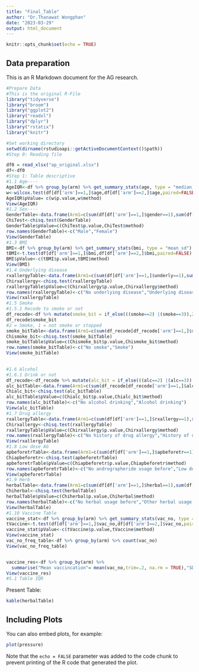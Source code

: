```yaml
---
title: "Final_Table"
author: "Dr.Thanawat Wongphan"
date: "2023-03-29"
output: html_document
---
```


```r
knitr::opts_chunk$set(echo = TRUE)
```

## Data preparation

This is an R Markdown document for the AG research.

```r
#Prepare Data
#This is the original R-File
library("tidyverse")
library("broom")
library("ggplot2")
library("readxl")
library("dplyr")
library("rstatix")
library("knitr")

#Set working directory
setwd(dirname(rstudioapi::getActiveDocumentContext()$path))
#Step 0: Reading file

df0 = read_xlsx("ap_original.xlsx")
df<-df0
#Step 1: Table descriptive
#1.1 Age----
AgeIQR<-df %>% group_by(arm) %>% get_summary_stats(age, type = "median_iqr")
w<-wilcox.test(df[df['arm']==1,]$age,df[df['arm']==2,]$age,paired=FALSE)
AgeIQR$pValue= c(w$p.value,w$method)
View(AgeIQR)
#1.2 Sex----
GenderTable<-data.frame(Arm1=c(sum(df[df['arm']==1,]$gender==1),sum(df[df['arm']==1,]$gender==2)),Arm2=c(sum(df[df['arm']==2,]$gender==1),sum(df[df['arm']==2,]$gender==2)))
ChiTest<-chisq.test(GenderTable)
GenderTable$pValue=c(ChiTest$p.value,ChiTest$method)
row.names(GenderTable)<-c("Male","Female")
View(GenderTable)
#1.3 BMI
BMI<-df %>% group_by(arm) %>% get_summary_stats(bmi, type = "mean_sd")
tBMI<-t.test(df[df['arm']==1,]$bmi,df[df['arm']==2,]$bmi,paired=FALSE)
BMI$pValue<-c(tBMI$p.value,tBMI$method)
View(BMI)
#1.4 Underlying disease
rxallergyTable<-data.frame(Arm1=c(sum(df[df['arm']==1,]$underly==1),sum(df[df['arm']==1,]$underly==2)),Arm2=c(sum(df[df['arm']==2,]$underly==1),sum(df[df['arm']==2,]$underly==2)))
Chirxallergy<-chisq.test(rxallergyTable)
rxallergyTable$pValue=c(Chirxallergy$p.value,Chirxallergy$method)
row.names(rxallergyTable)<-c("No underlying disease","Underlying disease presented")
View(rxallergyTable)
#1.5 Smoke
#1.5.1 Recode to smoke or not
df_recode<-df %>% mutate(smoke_bit = if_else(((smoke==2) |(smoke==3)),2,1 ))
df_recode$smoke_bit
#2 = Smoke, 1 = not smoke or stopped
smoke_bitTable<-data.frame(Arm1=c(sum(df_recode[df_recode['arm']==1,]$smoke_bit==1),sum(df_recode[df_recode['arm']==1,]$smoke_bit==2)),Arm2=c(sum(df_recode[df_recode['arm']==2,]$smoke_bit==1),sum(df_recode[df_recode['arm']==2,]$smoke_bit==2)))
Chismoke_bit<-chisq.test(smoke_bitTable)
smoke_bitTable$pValue=c(Chismoke_bit$p.value,Chismoke_bit$method)
row.names(smoke_bitTable)<-c("No smoke","Smoke")
View(smoke_bitTable)

  
#1.6 Alcohol
#1.6.1 Drink or not
df_recode<-df_recode %>% mutate(alc_bit = if_else(((alc==2) |(alc==3)),2,1 ))
alc_bitTable<-data.frame(Arm1=c(sum(df_recode[df_recode['arm']==1,]$alc_bit==1),sum(df_recode[df_recode['arm']==1,]$alc_bit==2)),Arm2=c(sum(df_recode[df_recode['arm']==2,]$alc_bit==1),sum(df_recode[df_recode['arm']==2,]$alc_bit==2)))
Chialc_bit<-chisq.test(alc_bitTable)
alc_bitTable$pValue=c(Chialc_bit$p.value,Chialc_bit$method)
row.names(alc_bitTable)<-c("No alcohol drinking","Alcohol drinking")
View(alc_bitTable)
#1.7 Drug allergy
rxallergyTable<-data.frame(Arm1=c(sum(df[df['arm']==1,]$rxallergy==1),sum(df[df['arm']==1,]$rxallergy==2)),Arm2=c(sum(df[df['arm']==2,]$rxallergy==1),sum(df[df['arm']==2,]$rxallergy==2)))
Chirxallergy<-chisq.test(rxallergyTable)
rxallergyTable$pValue=c(Chirxallergy$p.value,Chirxallergy$method)
row.names(rxallergyTable)<-c("No history of drug allergy","History of drug allergy")
View(rxallergyTable)
#1.8 Low dose AG
apbeforetrTable<-data.frame(Arm1=c(sum(df[df['arm']==1,]$apbeforetr==1),sum(df[df['arm']==1,]$apbeforetr==2)),Arm2=c(sum(df[df['arm']==2,]$apbeforetr==1),sum(df[df['arm']==2,]$apbeforetr==2)))
Chiapbeforetr<-chisq.test(apbeforetrTable)
apbeforetrTable$pValue=c(Chiapbeforetr$p.value,Chiapbeforetr$method)
row.names(apbeforetrTable)<-c("No andrographeride usage before","Low dose andrographeride usage before")
View(apbeforetrTable)
#1.9 Herb
herbalTable<-data.frame(Arm1=c(sum(df[df['arm']==1,]$herbal==1),sum(df[df['arm']==1,]$herbal==2)),Arm2=c(sum(df[df['arm']==2,]$herbal==1),sum(df[df['arm']==2,]$herbal==2)))
Chiherbal<-chisq.test(herbalTable)
herbalTable$pValue=c(Chiherbal$p.value,Chiherbal$method)
row.names(herbalTable)<-c("No herbal usage before","Other herbal usage presented")
View(herbalTable)
#1.10 Vaccine Table
vaccine_stat<-df %>% group_by(arm) %>% get_summary_stats(vac_no, type = "mean_sd")
tVaccine<-t.test(df[df['arm']==1,]$vac_no,df[df['arm']==2,]$vac_no,paired=FALSE)
vaccine_stat$pValue<-c(tVaccine$p.value,tVaccine$method)
View(vaccine_stat)
vac_no_freq_table<-df %>% group_by(arm) %>% count(vac_no)
View(vac_no_freq_table)


vaccine_res<-df %>% group_by(arm) %>%
  summarise("Mean vaccincation"= mean(vac_no,trim=.2, na.rm = TRUE),"SD." = format(sd(vac_no,na.rm = T),nsmall=2), "Min" = min(vac_no),"Max" = max(vac_no))
View(vaccine_res)
#5.1 Table IQR
```
Present Table:
```r
kable(herbalTable)
```
## Including Plots

You can also embed plots, for example:

```r
plot(pressure)
```

Note that the `echo = FALSE` parameter was added to the code chunk to prevent printing of the R code that generated the plot.
